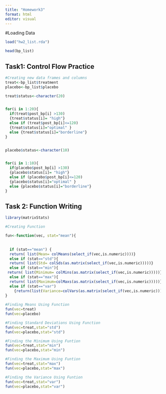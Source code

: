 ```yaml
---
title: "Homework3"
format: html
editor: visual
---
```

#Loading Data

```r
load("hw2_list.rda")

head(bp_list)
```


## Task1: Control Flow Practice 

```r
#Creating new data frames and columns
treat<-bp_list$treatment
placebo<-bp_list$placebo

treat$status<-character(20)


for(i in 1:20){
  if(treat$post_bp[i] >130)
  {treat$status[i]= "high"}
  else if (treat$post_bp[i]<=120)
  {treat$status[i]="optimal" }
  else {treat$status[i]="borderline"}
}


placebo$status<-character(10)


for(i in 1:10){
  if(placebo$post_bp[i] >130)
  {placebo$status[i]= "high"}
  else if (placebo$post_bp[i]<=120)
  {placebo$status[i]="optimal" }
  else {placebo$status[i]="borderline"}
}


```

## Task 2: Function Writing

```r
library(matrixStats)

#Creating Function

fun<-function(vec, stat="mean"){
 
 
  if (stat=="mean") { 
  return( list(Mean= colMeans(select_if(vec,is.numeric))))}
  else if (stat=="std"){
  return( list(Std= colSds(as.matrix(select_if(vec,is.numeric)))))}
  else if (stat=="min"){
 return( list(Minimum= colMins(as.matrix(select_if(vec,is.numeric)))))}
  else if (stat=="max"){
  return( list(Maximum=colMaxs(as.matrix(select_if(vec,is.numeric)))))}
  else if (stat=="var")
    {return(list(Variance=colVars(as.matrix(select_if(vec,is.numeric))))) }
}
  
#Finding Means Using Function
fun(vec=treat)
fun(vec=placebo)

#Finding Standard Deviations Using Function
fun(vec=treat,stat="std")
fun(vec=placebo,stat="std")

#Finding the Minimum Using Funtion
fun(vec=treat,stat="min")
fun(vec=placebo,stat="min")

#Finding the Maximum Using Funtion
fun(vec=treat,stat="max")
fun(vec=placebo,stat="max")

#Finding the Variance Using Funtion
fun(vec=treat,stat="var")
fun(vec=placebo,stat="var")

```




